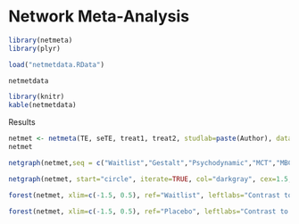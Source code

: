 # Network Meta-Analysis

```r
library(netmeta)
library(plyr)
```


```r
load("netmetdata.RData")
```

```r
netmetdata
```

```r
library(knitr)
kable(netmetdata)
```


Results

```r
netmet <- netmeta(TE, seTE, treat1, treat2, studlab=paste(Author), data=netmetdata, sm="SMD",reference.group = "Waitlist")
netmet
```

```r
netgraph(netmet,seq = c("Waitlist","Gestalt","Psychodynamic","MCT","MBCT","Placebo","CBT","System","Psychoanalysis","ACT"))

netgraph(netmet, start="circle", iterate=TRUE, col="darkgray", cex=1.5, multiarm=TRUE, points=TRUE, col.points="blue", cex.points=3)
```

```r
forest(netmet, xlim=c(-1.5, 0.5), ref="Waitlist", leftlabs="Contrast to Waitlist", xlab="Effect on Depression (SMD)",sortvar = TE, smlab = "")

forest(netmet, xlim=c(-1.5, 0.5), ref="Placebo", leftlabs="Contrast to Placebo", xlab="Effect on Depression (SMD)",sortvar = TE, smlab = "")
```




